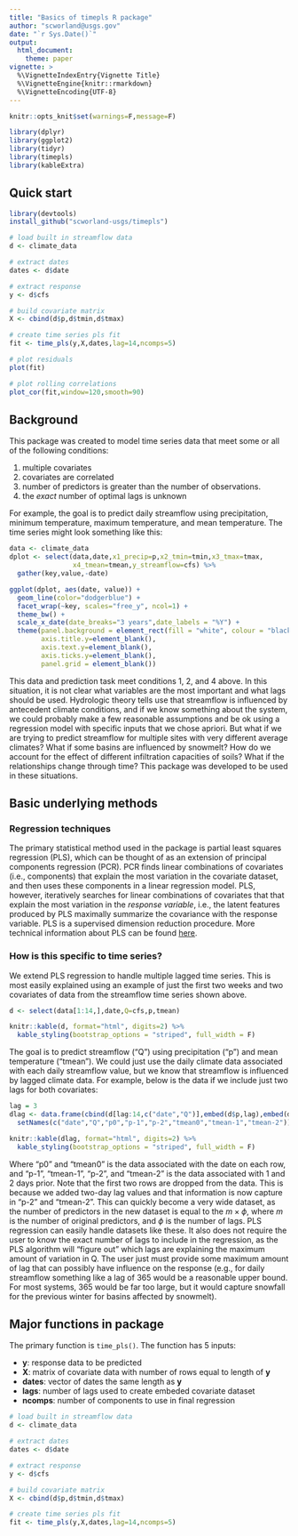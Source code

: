 ```yaml
---
title: "Basics of timepls R package"
author: "scworland@usgs.gov"
date: "`r Sys.Date()`"
output:
  html_document:
    theme: paper
vignette: >
  %\VignetteIndexEntry{Vignette Title}
  %\VignetteEngine{knitr::rmarkdown}
  %\VignetteEncoding{UTF-8}
---
```


```r
knitr::opts_knit$set(warnings=F,message=F)
```

```r
library(dplyr)
library(ggplot2)
library(tidyr)
library(timepls)
library(kableExtra)
```

## Quick start

```r
library(devtools)
install_github("scworland-usgs/timepls")
```

```r
# load built in streamflow data
d <- climate_data

# extract dates
dates <- d$date

# extract response
y <- d$cfs

# build covariate matrix
X <- cbind(d$p,d$tmin,d$tmax)

# create time series pls fit
fit <- time_pls(y,X,dates,lag=14,ncomps=5)

# plot residuals
plot(fit)

# plot rolling correlations
plot_cor(fit,window=120,smooth=90)
```

## Background 

This package was created to model time series data that meet some or all of the following conditions:

1. multiple covariates
2. covariates are correlated
3. number of predictors is greater than the number of observations.
4. the *exact* number of optimal lags is unknown

For example, the goal is to predict daily streamflow using precipitation, minimum temperature, maximum temperature, and mean temperature. The time series might look something like this:

```r
data <- climate_data
dplot <- select(data,date,x1_precip=p,x2_tmin=tmin,x3_tmax=tmax,
                x4_tmean=tmean,y_streamflow=cfs) %>%
  gather(key,value,-date)

ggplot(dplot, aes(date, value)) + 
  geom_line(color="dodgerblue") + 
  facet_wrap(~key, scales="free_y", ncol=1) +
  theme_bw() +
  scale_x_date(date_breaks="3 years",date_labels = "%Y") +
  theme(panel.background = element_rect(fill = "white", colour = "black"),
        axis.title.y=element_blank(),
        axis.text.y=element_blank(),
        axis.ticks.y=element_blank(),
        panel.grid = element_blank())
```

This data and prediction task meet conditions 1, 2, and 4 above. In this situation, it is not clear what variables are the most important and what lags should be used. Hydrologic theory tells use that streamflow is influenced by antecedent climate conditions, and if we know something about the system, we could probably make a few reasonable assumptions and be ok using a regression model with specific inputs that we chose apriori. But what if we are trying to predict streamflow for multiple sites with very different average climates? What if some basins are influenced by snowmelt? How do we account for the effect of different infiltration capacities of soils? What if the relationships change through time? This package was developed to be used in these situations. 

## Basic underlying methods

### Regression techniques

The primary statistical method used in the package is partial least squares regression (PLS), which can be thought of as an extension of principal components regression (PCR). PCR finds linear combinations of covariates (i.e., components) that explain the most variation in the covariate dataset, and then uses these components in a linear regression model. PLS, however, iteratively searches for linear combinations of covariates that that explain the most variation in the *response variable*, i.e., the latent features produced by PLS maximally summarize the covariance with the response variable. PLS is a supervised dimension reduction procedure. More technical information about PLS can be found [here](http://users.cecs.anu.edu.au/~kee/pls.pdf).

### How is this specific to time series?

We extend PLS regression to handle multiple lagged time series. This is most easily explained using an example of just the first two weeks and two covariates of data from the streamflow time series shown above. 

```r
d <- select(data[1:14,],date,Q=cfs,p,tmean)

knitr::kable(d, format="html", digits=2) %>%
  kable_styling(bootstrap_options = "striped", full_width = F)
```

The goal is to predict streamflow ("Q") using precipitation ("p") and mean temperature ("tmean"). We could just use the daily climate data associated with each daily streamflow value, but we know that streamflow is influenced by lagged climate data. For example, below is the data if we include just two lags for both covariates:

```r
lag = 3
dlag <- data.frame(cbind(d[lag:14,c("date","Q")],embed(d$p,lag),embed(d$tmean,lag))) %>%
  setNames(c("date","Q","p0","p-1","p-2","tmean0","tmean-1","tmean-2"))

knitr::kable(dlag, format="html", digits=2) %>%
  kable_styling(bootstrap_options = "striped", full_width = F)
```

Where "p0" and "tmean0" is the data associated with the date on each row, and "p-1", "tmean-1", "p-2", and "tmean-2" is the data associated with 1 and 2 days prior. Note that the first two rows are dropped from the data. This is because we added two-day lag values and that information is now capture in "p-2" and "tmean-2". This can quickly become a very wide dataset, as the number of predictors in the new dataset is equal to the $m \times \phi$, where $m$ is the number of original predictors, and $\phi$ is the number of lags. PLS regression can easily handle datasets like these. It also does not require the user to know the exact number of lags to include in the regression, as the PLS algorithm will "figure out" which lags are explaining the maximum amount of variation in Q. The user just must provide some maximum amount of lag that can possibly have influence on the response (e.g., for daily streamflow something like a lag of 365 would be a reasonable upper bound. For most systems, 365 would be far too large, but it would capture snowfall for the previous winter for basins affected by snowmelt). 


## Major functions in package

The primary function is `time_pls()`. The function has 5 inputs:

- **y**: response data to be predicted
- **X**: matrix of covariate data with number of rows equal to length of **y**
- **dates**: vector of dates the same length as **y**
- **lags**: number of lags used to create embeded covariate dataset
- **ncomps**: number of components to use in final regression

```r
# load built in streamflow data
d <- climate_data

# extract dates
dates <- d$date

# extract response
y <- d$cfs

# build covariate matrix
X <- cbind(d$p,d$tmin,d$tmax)

# create time series pls fit
fit <- time_pls(y,X,dates,lag=14,ncomps=5)
```








